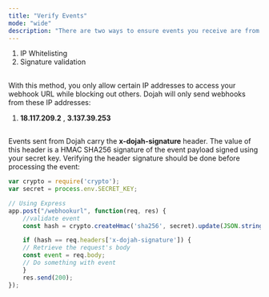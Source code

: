 ```yaml
---
title: "Verify Events"
mode: "wide"
description: "There are two ways to ensure events you receive are from Dojah."
---
```



1.  IP Whitelisting
2.  Signature validation

## [](https://api-docs.dojah.io/docs/subscribe-to-services#ip-whitelisting)

With this method, you only allow certain IP addresses to access your webhook URL while blocking out others. Dojah will only send webhooks from these IP addresses:

1.  **18.117.209.2** , **3.137.39.253**

## [](https://api-docs.dojah.io/docs/subscribe-to-services#signature-validation)

Events sent from Dojah carry the **x-dojah-signature** header. The value of this header is a HMAC SHA256 signature of the event payload signed using your secret key. Verifying the header signature should be done before processing the event:

```javascript Javascript
var crypto = require('crypto');
var secret = process.env.SECRET_KEY;

// Using Express
app.post("/webhookurl", function(req, res) {
    //validate event
    const hash = crypto.createHmac('sha256', secret).update(JSON.stringify(req.body)).digest('hex');

    if (hash == req.headers['x-dojah-signature']) {
    // Retrieve the request's body
    const event = req.body;
    // Do something with event  
    }
    res.send(200);
});
```